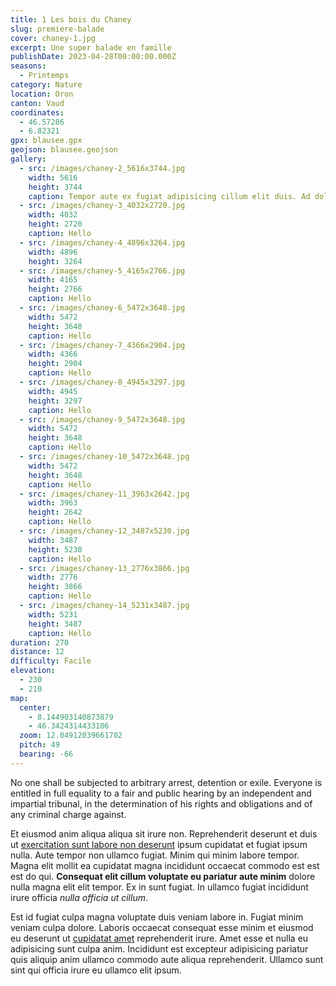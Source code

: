 ```yaml
---
title: 1 Les bois du Chaney
slug: premiere-balade
cover: chaney-1.jpg
excerpt: Une super balade en famille
publishDate: 2023-04-28T00:00:00.000Z
seasons:
  - Printemps
category: Nature
location: Oron
canton: Vaud
coordinates:
  - 46.57286
  - 6.82321
gpx: blausee.gpx
geojson: blausee.geojson
gallery:
  - src: /images/chaney-2_5616x3744.jpg
    width: 5616
    height: 3744
    caption: Tempor aute ex fugiat adipisicing cillum elit duis. Ad dolor adipisicing minim fugiat veniam ullamco officia veniam laboris amet cillum aliqua nostrud.
  - src: /images/chaney-3_4032x2720.jpg
    width: 4032
    height: 2720
    caption: Hello
  - src: /images/chaney-4_4896x3264.jpg
    width: 4896
    height: 3264
  - src: /images/chaney-5_4165x2766.jpg
    width: 4165
    height: 2766
    caption: Hello
  - src: /images/chaney-6_5472x3648.jpg
    width: 5472
    height: 3648
    caption: Hello
  - src: /images/chaney-7_4366x2904.jpg
    width: 4366
    height: 2904
    caption: Hello
  - src: /images/chaney-8_4945x3297.jpg
    width: 4945
    height: 3297
    caption: Hello
  - src: /images/chaney-9_5472x3648.jpg
    width: 5472
    height: 3648
    caption: Hello
  - src: /images/chaney-10_5472x3648.jpg
    width: 5472
    height: 3648
    caption: Hello
  - src: /images/chaney-11_3963x2642.jpg
    width: 3963
    height: 2642
    caption: Hello
  - src: /images/chaney-12_3487x5230.jpg
    width: 3487
    height: 5230
    caption: Hello
  - src: /images/chaney-13_2776x3866.jpg
    width: 2776
    height: 3866
    caption: Hello
  - src: /images/chaney-14_5231x3487.jpg
    width: 5231
    height: 3487
    caption: Hello
duration: 270
distance: 12
difficulty: Facile
elevation:
  - 230
  - 210
map:
  center:
    - 8.144903140873879
    - 46.3424314433106
  zoom: 12.04912039661702
  pitch: 49
  bearing: -66
---
```



<p class="lead">No one shall be subjected to arbitrary arrest, detention or exile. Everyone is entitled in full equality to a fair and public hearing by an independent and impartial tribunal, in the determination of his rights and obligations and of any criminal charge against.</p>

Et eiusmod anim aliqua aliqua sit irure non. Reprehenderit deserunt et duis ut [exercitation sunt labore non deserunt](yago.io) ipsum cupidatat et fugiat ipsum nulla. Aute tempor non ullamco fugiat. Minim qui minim labore tempor. Magna elit mollit ea cupidatat magna incididunt occaecat commodo est est est do qui. **Consequat elit cillum voluptate eu pariatur aute minim** dolore nulla magna elit elit tempor. Ex in sunt fugiat. In ullamco fugiat incididunt irure officia _nulla officia ut cillum_.

<ArticlePicture src='/images/chaney-1.jpg' caption='Aliquip minim culpa enim consequat et qui et.' />

Est id fugiat culpa magna voluptate duis veniam labore in. Fugiat minim veniam culpa dolore. Laboris occaecat consequat esse minim et eiusmod eu deserunt ut [cupidatat amet](https://www.youtube.com/premium) reprehenderit irure. Amet esse et nulla eu adipisicing sunt culpa anim. Incididunt est excepteur adipisicing pariatur quis aliquip anim ullamco commodo aute aliqua reprehenderit. Ullamco sunt sint qui officia irure eu ullamco elit ipsum.
